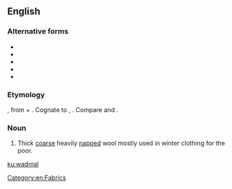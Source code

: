 ==English==

===Alternative forms===
* {{l|en|wadmaal}}
* {{l|en|wadmeal}}
* {{l|en|wadmel}}
* {{l|en|wadmol}}
* {{l|en|wadmoll}}

===Etymology===
{{etyl|non|en}} {{m|non|váðmál||woolen stuff}}, from {{m|non|váð||cloth}} + {{m|non|mál||measure}}. Cognate to {{cog|da|vadmel}}, {{etyl|is|-}}. Compare {{term|wad||a small mass}} and {{m|en|woodmeil}}.

===Noun===
{{en-noun}}
# Thick [[coarse]] heavily [[napped]] wool mostly used in winter clothing for the poor.

[[Category:en:Fabrics]]

[[ku:wadmal]]